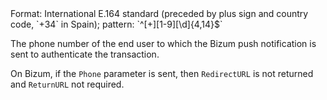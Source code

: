 <ResponseField body="Phone" type="string">
Format: International E.164 standard (preceded by plus sign and country code, `+34` in Spain); pattern: `^[+][1-9][\d]{4,14}$`

The phone number of the end user to which the Bizum push notification is sent to authenticate the transaction.

On Bizum, if the `Phone` parameter is sent, then `RedirectURL` is not returned and `ReturnURL` not required.
</ResponseField>